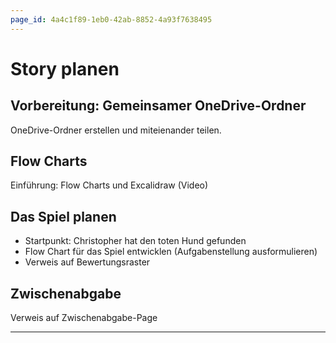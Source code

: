 ```yaml
---
page_id: 4a4c1f89-1eb0-42ab-8852-4a93f7638495
---
```


# Story planen
## Vorbereitung: Gemeinsamer OneDrive-Ordner
OneDrive-Ordner erstellen und miteienander teilen.

## Flow Charts
Einführung: Flow Charts und Excalidraw (Video)

## Das Spiel planen
- Startpunkt: Christopher hat den toten Hund gefunden
- Flow Chart für das Spiel entwicklen (Aufgabenstellung ausformulieren)
- Verweis auf Bewertungsraster

## Zwischenabgabe
Verweis auf Zwischenabgabe-Page

---